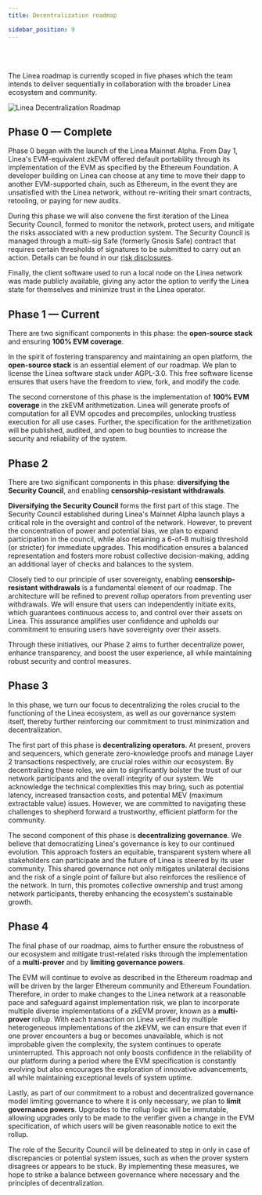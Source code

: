 ```yaml
---
title: Decentralization roadmap

sidebar_position: 9
---
```



<div className="img-large">
  <LineaLaunchRoadmap />
</div>

<br />
<br />

The Linea roadmap is currently scoped in five phases which the team intends to deliver sequentially in collaboration with
the broader Linea ecosystem and community.

<div class="center-container">
  <div class="img-large">
    <img
      src="/img/article_images/Decentralization_roadmap/Linea_decentralization_roadmap.png"
      alt="Linea Decentralization Roadmap"
    />
  </div>
</div>

## Phase 0 — Complete

Phase 0 began with the launch of the Linea Mainnet Alpha. From Day 1, Linea's EVM-equivalent zkEVM offered default portability through its implementation of the EVM as specified by the Ethereum Foundation. A developer building on Linea can choose at any time to move their dapp to another EVM-supported chain, such as Ethereum, in the event they are unsatisfied with the Linea network, without re-writing their smart contracts, retooling, or paying for new audits.

During this phase we will also convene the first iteration of the Linea Security Council, formed to monitor the network, protect users, and mitigate the risks associated with a new production system. The Security Council is managed through a multi-sig Safe (formerly Gnosis Safe) contract that requires certain thresholds of signatures to be submitted to carry out an action. Details can be found in our [risk disclosures](/risk-disclosures).

Finally, the client software used to run a local node on the Linea network was made publicly available, giving any actor the option to verify the Linea state for themselves and minimize trust in the Linea operator.

## Phase 1 — Current

There are two significant components in this phase: the **open-source stack** and ensuring **100% EVM coverage**.

In the spirit of fostering transparency and maintaining an open platform, the **open-source stack** is an essential element of our roadmap. We plan to license the Linea software stack under AGPL-3.0. This free software license ensures that users have the freedom to view, fork, and modify the code.

The second cornerstone of this phase is the implementation of **100% EVM coverage** in the zkEVM arithmetization. Linea will generate proofs of computation for all EVM opcodes and precompiles, unlocking trustless execution for all use cases. Further, the specification for the arithmetization will be published, audited, and open to bug bounties to increase the security and reliability of the system.

## Phase 2

There are two significant components in this phase: **diversifying the Security Council**, and enabling **censorship-resistant withdrawals**.

**Diversifying the Security Council** forms the first part of this stage. The Security Council established during Linea's Mainnet Alpha launch plays a critical role in the oversight and control of the network. However, to prevent the concentration of power and potential bias, we plan to expand participation in the council, while also retaining a 6-of-8 multisig threshold (or stricter) for immediate upgrades. This modification ensures a balanced representation and fosters more robust collective decision-making, adding an additional layer of checks and balances to the system.

Closely tied to our principle of user sovereignty, enabling **censorship-resistant withdrawals** is a fundamental element of our roadmap. The architecture will be refined to prevent rollup operators from preventing user withdrawals. We will ensure that users can independently initiate exits, which guarantees continuous access to, and control over their assets on Linea. This assurance amplifies user confidence and upholds our commitment to ensuring users have sovereignty over their assets.

Through these initiatives, our Phase 2 aims to further decentralize power, enhance transparency, and boost the user experience, all while maintaining robust security and control measures.

## Phase 3

In this phase, we turn our focus to decentralizing the roles crucial to the functioning of the Linea ecosystem, as well as our governance system itself, thereby further reinforcing our commitment to trust minimization and decentralization.

The first part of this phase is **decentralizing operators**. At present, provers and sequencers, which generate zero-knowledge proofs and manage Layer 2 transactions respectively, are crucial roles within our ecosystem. By decentralizing these roles, we aim to significantly bolster the trust of our network participants and the overall integrity of our system. We acknowledge the technical complexities this may bring, such as potential latency, increased transaction costs, and potential MEV (maximum extractable value) issues. However, we are committed to navigating these challenges to shepherd forward a trustworthy, efficient platform for the community.

The second component of this phase is **decentralizing governance**. We believe that democratizing Linea's governance is key to our continued evolution. This approach fosters an equitable, transparent system where all stakeholders can participate and the future of Linea is steered by its user community. This shared governance not only mitigates unilateral decisions and the risk of a single point of failure but also reinforces the resilience of the network. In turn, this promotes collective ownership and trust among network participants, thereby enhancing the ecosystem's sustainable growth.

## Phase 4

The final phase of our roadmap, aims to further ensure the robustness of our ecosystem and mitigate trust-related risks through the implementation of a **multi-prover** and by **limiting governance powers**.

The EVM will continue to evolve as described in the Ethereum roadmap and will be driven by the larger Ethereum community and Ethereum Foundation. Therefore, in order to make changes to the Linea network at a reasonable pace and safeguard against implementation risk, we plan to incorporate multiple diverse implementations of a zkEVM prover, known as a **multi-prover** rollup. With each transaction on Linea verified by multiple heterogeneous implementations of the zkEVM, we can ensure that even if one prover encounters a bug or becomes unavailable, which is not improbable given the complexity, the system continues to operate uninterrupted. This approach not only boosts confidence in the reliability of our platform during a period where the EVM specification is constantly evolving but also encourages the exploration of innovative advancements, all while maintaining exceptional levels of system uptime.

Lastly, as part of our commitment to a robust and decentralized governance model limiting governance to where it is only necessary, we plan to **limit governance powers**. Upgrades to the rollup logic will be immutable, allowing upgrades only to be made to the verifier given a change in the EVM specification, of which users will be given reasonable notice to exit the rollup.

The role of the Security Council will be delineated to step in only in case of discrepancies or potential system issues, such as when the prover system disagrees or appears to be stuck. By implementing these measures, we hope to strike a balance between governance where necessary and the principles of decentralization.

